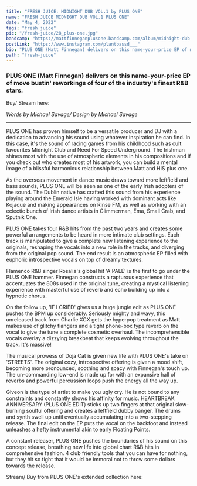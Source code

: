 ---
title: "FRESH JUICE: MIDNIGHT DUB VOL.1 by PLUS ONE"
name: "FRESH JUICE MIDNIGHT DUB VOL.1 PLUS ONE"
date: "May 4, 2022"
tags: "fresh juice"
pic: "/fresh-juice/28_plus-one.jpg"
bandcamp: "https://mattfinneganplusone.bandcamp.com/album/midnight-dub-vol-1"
postLink: "https://www.instagram.com/plantbassd___"
bio: "PLUS ONE (Matt Finnegan) delivers on this name-your-price EP of move bustin' reworkings of four of the industry's finest R&B stars"
path: "fresh-juice"
---

### PLUS ONE (Matt Finnegan) delivers on this name-your-price EP of move bustin' reworkings of four of the industry's finest R&B stars.

Buy/ Stream here: <HoverLink url="mattfinneganplusone.bandcamp.com/album/midnight-dub-vol-1" external inline />

<Picture src="/fresh-juice/28_midnight-dubs.png" alt="midnight dubs album art" size={1200} />

<p className="smallText">
  <i>Words by Michael Savage/ Design by Michael Savage</i>
</p>

<hr />

PLUS ONE has proven himself to be a versatile producer and DJ with a dedication to advancing his sound using whatever inspiration he can find. In this case, it's the sound of racing games from his childhood such as cult favourites Midnight Club and Need For Speed Underground. The Irishman shines most with the use of atmospheric elements in his compositions and if you check out who creates most of his artwork, you can build a mental image of a blissful harmonious relationship between Matt and HIS plus one.

As the overseas movement in dance music draws toward more leftfield and bass sounds, PLUS ONE will be seen as one of the early Irish adopters of the sound. The Dublin native has crafted this sound from his experience playing around the Emerald Isle having worked with dominant acts like Kojaque and making appearances on Rinse FM, as well as working with an eclectic bunch of Irish dance artists in Glimmerman, Ema, Small Crab, and Sputnik One.

<Picture src="/fresh-juice/28_matt.jpg" alt="Matt Finnegan pic" size={1200} />

PLUS ONE takes four R&B hits from the past two years and creates some powerful arrangements to be heard in more intimate club settings. Each track is manipulated to give a complete new listening experience to the originals, reshaping the vocals into a new role in the tracks, and diverging from the original pop sound. The end result is an atmospheric EP filled with euphoric introspective vocals on top of dreamy textures.

Flamenco R&B singer Rosalia's global hit 'A PALÉ' is the first to go under the PLUS ONE hammer. Finnegan constructs a rapturous experience that accentuates the 808s used in the original tune, creating a mystical listening experience with masterful use of reverb and echo building up into a hypnotic chorus.

On the follow up, 'IF I CRIED' gives us a huge jungle edit as PLUS ONE pushes the BPM up considerably. Seriously mighty and wavy, this unreleased track from Charlie XCX gets the hyperpop treatment as Matt makes use of glitchy flangers and a tight phone-box type reverb on the vocal to give the tune a complete cosmetic overhaul. The incomprehensible vocals overlay a dizzying breakbeat that keeps evolving throughout the track. It's massive!

The musical prowess of Doja Cat is given new life with PLUS ONE's take on 'STREETS'. The original cozy, introspective offering is given a mood shift, becoming more pronounced, soothing and spacy with Finnegan's touch up. The un-commanding low-end is made up for with an expansive hall of reverbs and powerful percussion loops push the energy all the way up.

Giveon is the type of artist to make you ugly cry. He is not bound to any constraints and constantly shows his affinity for music. HEARTBREAK ANNIVERSARY (PLUS ONE EDIT) sticks up two fingers at that original slow-burning soulful offering and creates a leftfield dubby banger. The drums and synth swell up until eventually accumulating into a two-stepping release. The final edit on the EP puts the vocal on the backfoot and instead unleashes a hefty instrumental akin to early Floating Points.

A constant releaser, PLUS ONE pushes the boundaries of his sound on this concept release, breathing new life into global chart R&B hits in comprehensive fashion. 4 club friendly tools that you can have for nothing, but they hit so tight that it would be immoral not to throw some dollars towards the release.

Stream/ Buy from PLUS ONE's extended collection here: <HoverLink url="mattfinneganplusone.bandcamp.com/album/midnight-dub-vol-1" external inline />
